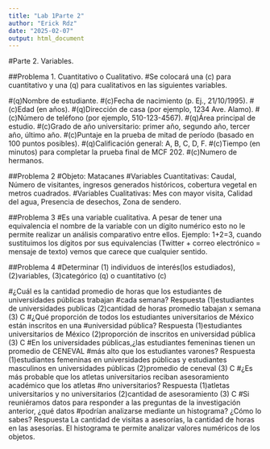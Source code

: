---
title: "Lab 1Parte 2"
author: "Erick Rdz"
date: "2025-02-07"
output: html_document
---

#Parte 2. Variables.

##Problema 1. Cuantitativo o Cualitativo.
#Se colocará una (c) para cuantitativo y una (q) para cualitativos en las siguientes variables.

#(q)Nombre de estudiante.
#(c)Fecha de nacimiento (p. Ej., 21/10/1995).
#(c)Edad (en años).
#(q)Dirección de casa (por ejemplo, 1234 Ave. Alamo).
#(c)Número de teléfono (por ejemplo, 510-123-4567).
#(q)Área principal de estudio.
#(c)Grado de año universitario: primer año, segundo año, tercer año, último año.
#(c)Puntaje en la prueba de mitad de período (basado en 100 puntos posibles).
#(q)Calificación general: A, B, C, D, F.
#(c)Tiempo (en minutos) para completar la prueba final de MCF 202.
#(c)Numero de hermanos.

##Problema 2
#Objeto: Matacanes
#Variables Cuantitativas: Caudal, Número de visitantes, ingresos generados históricos, cobertura vegetal en metros cuadrados.
#Variables Cualitativas: Mes con mayor visita, Calidad del agua, Presencia de desechos, Zona de sendero.

##Problema 3
#Es una variable cualitativa. A pesar de tener una equivalencia el nombre de la variable con un dígito numérico esto no le permite realizar un análisis comparativo entre ellos. Ejemplo: 1+2=3, cuando sustituimos los dígitos por sus equivalencias (Twitter + correo electrónico = mensaje de texto) vemos que carece que cualquier sentido.

##Problema 4
#Determinar (1) individuos de interés(los estudiados), (2)variables, (3)categórico (q) o cuantitativo (c)

#¿Cuál es la cantidad promedio de horas que los estudiantes de universidades públicas trabajan
#cada semana?
Respuesta
(1)estudiantes de universidades publicas
(2)cantidad de horas promedio tabajan x semana
(3) C
#¿Qué proporción de todos los estudiantes universitarios de México están inscritos en una
#universidad pública?
Respuesta
(1)estudiantes universitarios de México
(2)proporción de inscritos en universidad pública
(3) C
#En los universidades públicas,¿las estudiantes femeninas tienen un promedio de CENEVAL
#más alto que los estudiantes varones?
Respuesta
(1)estudiantes femeninas en universidades públicas y estudiantes masculinos en universidades públicas
(2)promedio de ceneval
(3) C
#¿Es más probable que los atletas universitarios reciban asesoramiento académico que los atletas
#no universitarios?
Respuesta
(1)atletas universitarios y no universitarios
(2)cantidad de asesoramiento 
(3) C
#Si reuniéramos datos para responder a las preguntas de la investigación anterior, ¿qué datos
#podrían analizarse mediante un histograma? ¿Cómo lo sabes?
Respuesta
La cantidad de visitas a asesorías, la cantidad de horas en las asesorías.
El histograma te permite analizar valores numéricos de los objetos.